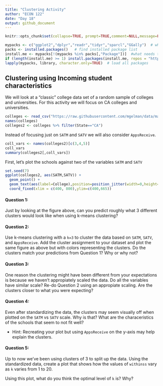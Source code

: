 ```yaml
---
title: "Clustering Activity" 
author: "ECON 122"
date: "Day 18"
output: github_document
---
```


```r
knitr::opts_chunk$set(collapse=TRUE, prompt=TRUE,comment=NULL,message=FALSE, include=TRUE, fig.width = 9, fig.height = 6)
```


```r
mypacks <- c("ggplot2","dplyr","readr","tidyr","sparcl","GGally")  # what packages are needed?
packs <- installed.packages()   # find installed package list
install.me <- mypacks[!(mypacks %in% packs[,"Package"])]  #what needs to be installed?
if (length(install.me) >= 1) install.packages(install.me, repos = "http://cran.us.r-project.org")   # install (if needed)
lapply(mypacks, library, character.only=TRUE)  # load all packages
```


## Clustering using Incoming student characteristics
We will look at a "classic" college data set of a random sample of colleges and universities. For this activity we will focus on CA colleges and universities.

```r
colleges <- read_csv("https://raw.githubusercontent.com/mgelman/data/master/Colleges.csv")
names(colleges)
colleges2 <- colleges %>% filter(State=="CA")
```

Instead of focusing just on  `SATM` and `SATV` we will also consider `AppsReceive`. 
```r
coll_vars <- names(colleges2)[c(3,4,5)]
coll_vars
summary(colleges2[,coll_vars])
```


First, let's plot the schools against two of the variables `SATM` and `SATV`
```r
set.seed(7)
ggplot(colleges2, aes(SATM,SATV)) + 
  geom_point() + 
  geom_text(aes(label=College),position=position_jitter(width=0,height=20),size=2.5) + 
  coord_fixed(xlim = c(400, 800),ylim=c(400,665)) 
```

#### Question 1:
Just by looking at the figure above, can you predict roughly what 3 different clusters would look like when using k-means clustering? 

#### Question 2:
Use k-means clustering with a `k=3` to cluster the data based on `SATM`, `SATV`, and `AppsReceive`. Add the cluster assignment to your dataset and plot the same figure as above but with colors representing the clusters. Do the clusters match your predictions from Question 1? Why or why not?

#### Question 3:
One reason the clustering might have been different from your expectations is because we haven't appropiately scaled the data. Do all the variables have similar scale? Re-do Question 2 using an appropiate scaling. Are the clusters closer to what you were expecting? 

#### Question 4:
Even after standardizing the data, the clusters may seem visually off when plotted on the `SATM` vs `SATV` scale. Why is that? What are the characeristics of the schools that seem to not fit well? 

- Hint: Recreating your plot but using `AppsReceive` on the y-axis may help explain the clusters.

#### Question 5:
Up to now we've been using clusters of 3 to split up the data. Using the standardized data, create a plot that shows how the values of `withinss` vary as `k` varies from 1 to 20.

Using this plot, what do you think the optimal level of `k` is? Why? 
